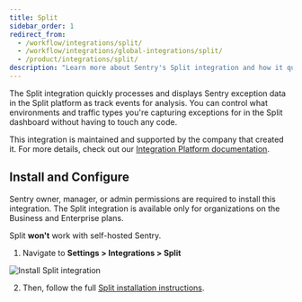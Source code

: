 ```yaml
---
title: Split
sidebar_order: 1
redirect_from:
  - /workflow/integrations/split/
  - /workflow/integrations/global-integrations/split/
  - /product/integrations/split/
description: "Learn more about Sentry's Split integration and how it quickly processes and displays Sentry exception data in the Split platform as track events for analysis. You can control what environments and traffic types you're capturing exceptions for in the Split dashboard without having to touch any code."
---
```


The Split integration quickly processes and displays Sentry exception data in the Split platform as track events for analysis. You can control what environments and traffic types you're capturing exceptions for in the Split dashboard without having to touch any code.

This integration is maintained and supported by the company that created it. For more details, check out our [Integration Platform documentation](/product/integrations/integration-platform/).

## Install and Configure

<Note>

Sentry owner, manager, or admin permissions are required to install this integration. The Split integration is available only for organizations on the Business and Enterprise plans.

Split **won't** work with self-hosted Sentry.

</Note>

1. Navigate to **Settings > Integrations > Split**

![Install Split integration](split.png)

2. Then, follow the full [Split installation instructions](https://help.split.io/hc/en-us/articles/360029879431).
